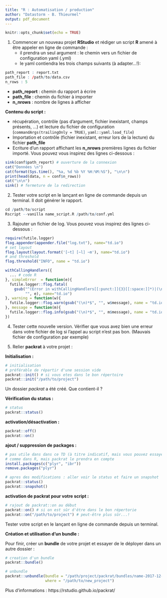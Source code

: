 ```yaml
---
title: "R : Automatisation / production"
author: "Datastorm - B. Thieurmel"
output: pdf_document
---
```


```r
knitr::opts_chunk$set(echo = TRUE)
```


1. Commencer un nouveau projet **RStudio** et rédiger un script **R** amené à être appeler en ligne de commande : 
    + il prendra un seul argument : le chemin vers un fichier de configuration yaml (.yml)
    + le yaml contiendra les trois champs suivants (à adapter...!): 
    
```r
path_report : report.txt
path_file : /path/to/data.csv
n_rows : 5
````

- **path_report** : chemin du rapport à écrire
- **path_file** : chemin du fichier à importer
- **n_nrows** : nombre de lignes à afficher

**Contenu du script :**

- récupération, contrôle (pas d'argument, fichier inexistant, champs présents, ...) et lecture du fichier de configuration (``commandArgs(trailingOnly = TRUE)``, ``yaml::yaml.load_file``)
- Importation et contrôle (fichier inexistant, erreur lors de la lecture) du fichier **path_file**
- Ecriture d'un rapport affichant les **n_nrows** premières lignes du fichier importé. Vous pouvez vous inspirez des lignes ci-dessous :

```r
sink(conf$path_report) # ouverture de la connexion
cat("Données \n")
cat(format(Sys.time(), "%a, %d %b %Y %H:%M:%S"), "\n\n")
print(head(data, n = conf$n_rows))
cat("\n\n")
sink() # fermeture de la redirection
````

2. Tester votre script en le lançant en ligne de commande depuis un terminal. Il doit générer le rapport.

```r
cd /path/to/script
Rscript --vanilla name_script.R /path/to/conf.yml
````

3. Rajouter un fichier de log. Vous pouvez vous inspirez des lignes ci-dessous :

```r
require(futile.logger)
flog.appender(appender.file("log.txt"), name="td.io")
# set layout
flog.layout(layout.format('[~t] [~l] ~m'), name="td.io")
# and threshold
flog.threshold("INFO", name = "td.io")

withCallingHandlers({
  ... # code R
}, simpleError  = function(e){
  futile.logger::flog.fatal(
    gsub("^(Error in withCallingHandlers[[:punct:]]{3}[[:space:]]*)|(\n)*$", 
         "", e), name="td.io")
}, warning = function(w){
  futile.logger::flog.warn(gsub("(\n)*$", "", w$message), name = "td.io")
}, message = function(m){
  futile.logger::flog.info(gsub("(\n)*$", "", m$message), name = "td.io") 
})
````

4. Tester cette nouvelle version. Vérifier que vous avez bien une erreur dans votre fichier de log si l'appel au script n'est pas bon. (Mauvais fichier de configuration par exemple)

5. Relier **packrat** à votre projet : 

**Initialisation :**

```r
# initialisation
# préférable de répartir d'une session vide
packrat::init() # si vous etes dans le bon répertoire
packrat::init("/path/to/project")
````

Un dossier *packrat* a été créé. Que contient-il ?

**Vérification du status :**

```r
# status
packrat::status()
````

**activation/désactivation :**

```r
packrat::off()
packrat::on()
````

**ajout / suppression de packages :**

```r
# pas utile dans dans ce TD (à titre indicatif, mais vous pouvez essayer)
# comme dans R, mais packrat le prendra en compte
install.packages(c("plyr", "ibr"))
remove.packages("plyr")

# apres des modifications : aller voir le status et faire un snapshot
packrat::status()
packrat::snapshot()
````

**activation de packrat pour votre script :**

```r
# rajout de packrat::on au début
packrat::on() # si on est sûr d'être dans le bon répertorie
packrat::on("/path/to/project") # peut-être plus sûr...!
````

Tester votre script en le lançant en ligne de commande depuis un terminal.

**Création et utilisation d'un bundle :**

Pour finir, créer un **bundle** de votre projet et essayer de le déployer dans un autre dossier : 

```r
# creation d'un bundle
packrat::bundle()

# unbundle
packrat::unbundle(bundle = "/path/project/packrat/bundles/name-2017-12-01.tar.gz", 
                  where = "/path/to/new_project")
````

Plus d'informations : https://rstudio.github.io/packrat/
